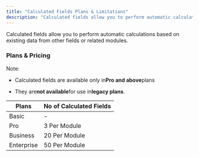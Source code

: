 ```yaml
---
title: "Calculated Fields Plans & Limitations"
description: "Calculated fields allow you to perform automatic calculations based on existing data from other fields or related modules."
---
```


Calculated fields allow you to perform automatic calculations based on existing data from other fields or related modules.


### Plans & Pricing

<Note>

Note:


*   Calculated fields are available only in**Pro and above**plans

*   They are**not available**for use in**legacy plans**.

</Note>

| Plans | No of Calculated Fields |
| --- | --- |
| Basic | - |
| Pro | 3 Per Module |
| Business | 20 Per Module |
| Enterprise | 50 Per Module |

